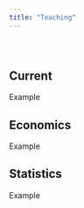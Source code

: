 ```yaml
---
title: "Teaching"
---
```

  
<br>

# {.tabset .tabset-fade}

## Current

Example

## Economics

Example

## Statistics

Example
